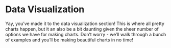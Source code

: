 # Data Visualization {#sec-part}

Yay, you've made it to the data visualization section! This is where all pretty charts happen, but it an also be a bit daunting given the sheer number of options we have for making charts. Don't worry - we'll walk through a bunch of examples and you'll be making beautiful charts in no time!